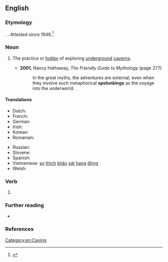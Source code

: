 ==English==

===Etymology===
{{suffix|en|spelunk|ing}}. {{back-formation|en|spelunker}}. Attested since 1946.<ref name=EtymOnLine>{{EtymOnLine|spelunker}}</ref>

===Noun===
{{en-noun|-|s}}

# The practice or [[hobby]] of exploring [[underground]] [[caverns]].
#: {{syn|en|caving}}
#* '''2001''', Nancy Hathaway, ''The Friendly Guide to Mythology'' (page 277)
#*: In the great myths, the adventures are external, even when they involve such metaphorical '''spelunkings''' as the voyage into the underworld.

====Translations====
{{trans-top|exploring underground caverns}}
* Dutch: {{t+|nl|speleologie|f}}
* French: {{t+|fr|spéléologie|f}}
* German: {{t|de|Höhlenwandern|n}}
* Irish: {{t|ga|uaimheadóireacht|f}}
* Korean: {{t|ko|케이빙}}
* Romanian: {{t+|ro|speologie|f}}
{{trans-mid}}
* Russian: {{t+|ru|спелеоло́гия|f}}
* Slovene: {{t|sl|jamarstvo|n}}
* Spanish: {{t+|es|espeleología|f}}
* Vietnamese: [[sự]] [[thích]] [[khảo]] [[sát]] [[hang#Vietnamese|hang]] [[động]]
* Welsh: {{t|cy|ogofa|m}}
{{trans-bottom}}

===Verb===
{{head|en|verb form}}

# {{present participle of|en|spelunk|nocat=1}}

===Further reading===
* {{pedia|caving}}

===References===
<references/>

[[Category:en:Caving]]